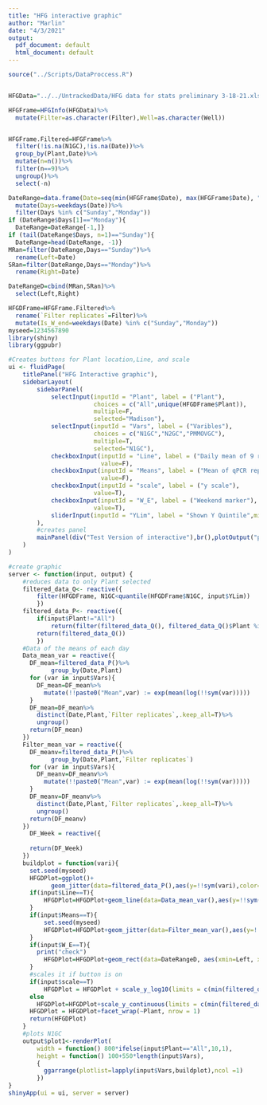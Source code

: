 ```yaml
---
title: "HFG interactive graphic"
author: "Marlin"
date: "4/3/2021"
output:
  pdf_document: default
  html_document: default
---
```

```r

source("../Scripts/DataProccess.R")


HFGData="../../UntrackedData/HFG data for stats preliminary 3-18-21.xlsx"

HFGFrame=HFGInfo(HFGData)%>%
  mutate(Filter=as.character(Filter),Well=as.character(Well))


HFGFrame.Filtered=HFGFrame%>%
  filter(!is.na(N1GC),!is.na(Date))%>%
  group_by(Plant,Date)%>%
  mutate(n=n())%>%
  filter(n==9)%>%
  ungroup()%>%
  select(-n)

DateRange=data.frame(Date=seq(min(HFGFrame$Date), max(HFGFrame$Date), "days"))%>%
  mutate(Days=weekdays(Date))%>%
  filter(Days %in% c("Sunday","Monday"))
if (DateRange$Days[1]=="Monday"){
  DateRange=DateRange[-1,]}
if (tail(DateRange$Days, n=1)=="Sunday"){
  DateRange=head(DateRange, -1)}
MRan=filter(DateRange,Days=="Sunday")%>%
  rename(Left=Date)
SRan=filter(DateRange,Days=="Monday")%>%
  rename(Right=Date)

DateRangeD=cbind(MRan,SRan)%>%
  select(Left,Right)

HFGDFrame=HFGFrame.Filtered%>%
  rename(`Filter replicates`=Filter)%>%
  mutate(Is_W_end=weekdays(Date) %in% c("Sunday","Monday"))
myseed=1234567890
library(shiny)
library(ggpubr)
```

```r
#Creates buttons for Plant location,Line, and scale
ui <- fluidPage(
    titlePanel("HFG Interactive graphic"),
    sidebarLayout(
        sidebarPanel(
            selectInput(inputId = "Plant", label = ("Plant"),
                        choices = c("All",unique(HFGDFrame$Plant)),
                        multiple=F,
                        selected="Madison"),
            selectInput(inputId = "Vars", label = ("Varibles"),
                        choices = c("N1GC","N2GC","PMMOVGC"),
                        multiple=T,
                        selected="N1GC"),
            checkboxInput(inputId = "Line", label = ("Daily mean of 9 replicates"),
                          value=F),
            checkboxInput(inputId = "Means", label = ("Mean of qPCR replicates"),
                          value=F),
            checkboxInput(inputId = "scale", label = ("y scale"),
                        value=T),
            checkboxInput(inputId = "W_E", label = ("Weekend marker"),
                        value=T),
            sliderInput(inputId = "YLim", label = "Shown Y Quintile",min = .9, max = 1,step=.005,value=1)
        ),
        #creates panel
        mainPanel(div("Test Version of interactive"),br(),plotOutput("plot1",inline=TRUE), br(),div("Data source: HFG data for stats preliminary 3-18-21.xlsx from 3/18/2021 jocelyn.hemming@slh.wisc.edu email."),div("Questions? Contact Marlin Lee mrlee6@wisc.edu or Steve Goldstein sgoldstein@wisc.edu"))
    )
)
```


```r
#create graphic                                       
server <- function(input, output) {
    #reduces data to only Plant selected
    filtered_data_Q<- reactive({
        filter(HFGDFrame, N1GC<quantile(HFGDFrame$N1GC, input$YLim))
        })
    filtered_data_P<- reactive({
        if(input$Plant!="All")
            return(filter(filtered_data_Q(), filtered_data_Q()$Plant %in% input$Plant))
        return(filtered_data_Q())
        })
    #Data of the means of each day
    Data_mean_var = reactive({
      DF_mean=filtered_data_P()%>%
            group_by(Date,Plant)
      for (var in input$Vars){
        DF_mean=DF_mean%>%
          mutate(!!paste0("Mean",var) := exp(mean(log(!!sym(var)))))
      }
      DF_mean=DF_mean%>%
        distinct(Date,Plant,`Filter replicates`,.keep_all=T)%>%
        ungroup()
      return(DF_mean)
    })
    Filter_mean_var = reactive({
      DF_meanv=filtered_data_P()%>%
            group_by(Date,Plant,`Filter replicates`)
      for (var in input$Vars){
        DF_meanv=DF_meanv%>%
          mutate(!!paste0("Mean",var) := exp(mean(log(!!sym(var)))))
      }
      DF_meanv=DF_meanv%>%
        distinct(Date,Plant,`Filter replicates`,.keep_all=T)%>%
        ungroup()
      return(DF_meanv)
    })
      DF_Week = reactive({
        
      return(DF_Week)
    })
    buildplot = function(vari){
      set.seed(myseed)
      HFGDPlot=ggplot()+
            geom_jitter(data=filtered_data_P(),aes(y=!!sym(vari),color=`Filter replicates`,x=Date),alpha=.7,height=0,width=.1,size=3)+ylab(vari)
      if(input$Line==T){
          HFGDPlot=HFGDPlot+geom_line(data=Data_mean_var(),aes(y=!!sym(paste0("Mean",vari)),x=Date),size=1)
      }
      if(input$Means==T){
          set.seed(myseed)
          HFGDPlot=HFGDPlot+geom_jitter(data=Filter_mean_var(),aes(y=!!sym(paste0("Mean",vari)),fill=`Filter replicates`,x=Date), shape=23, size=5, height=0, width=.1)
      }
      if(input$W_E==T){
        print("check")
          HFGDPlot=HFGDPlot+geom_rect(data=DateRangeD, aes(xmin=Left, xmax=Right, ymin=0, ymax=Inf), fill='pink', alpha=.2)
      }
      #scales it if button is on
      if(input$scale==T)
          HFGDPlot = HFGDPlot + scale_y_log10(limits = c(min(filtered_data_Q()[vari]),max(filtered_data_Q()[vari])))
      else
        HFGDPlot=HFGDPlot+scale_y_continuous(limits = c(min(filtered_data_Q()[vari]),max(filtered_data_Q()[vari])))
      HFGDPlot = HFGDPlot+facet_wrap(~Plant, nrow = 1)
      return(HFGDPlot)
    }
    #plots N1GC
    output$plot1<-renderPlot(
        width = function() 800*ifelse(input$Plant=="All",10,1),
        height = function() 100+550*length(input$Vars),
        {
          ggarrange(plotlist=lapply(input$Vars,buildplot),ncol =1)
        })
}
shinyApp(ui = ui, server = server)
```